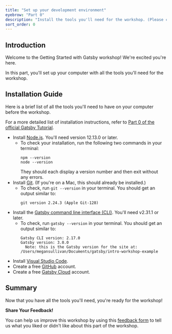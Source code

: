 ```yaml
---
title: "Set up your development environment"
eyebrow: "Part 0"
description: "Install the tools you'll need for the workshop. (Please complete prior to the workshop!)"
sort_order: 0
---
```



## Introduction

Welcome to the Getting Started with Gatsby workshop! We're excited you're here.

<Calloutbox>
  In this part, you'll set up your computer with all the tools you'll need for
  the workshop.
</Calloutbox>

## Installation Guide

Here is a brief list of all the tools you'll need to have on your computer before
the workshop.

For a more detailed list of installation instructions, refer to [Part 0 of the official Gatsby Tutorial](https://www.gatsbyjs.com/docs/tutorial/part-zero/).

- Install [Node.js](https://nodejs.org/en/download/). You'll need version 12.13.0 or later.
  - To check your installation, run the following two commands in your terminal:
    ```
    npm --version
    node --version
    ```
    They should each display a version number and then exit without any errors.
- Install [Git](https://git-scm.com/downloads). (If you're on a Mac, this should already be installed.)
  - To check, run `git --version` in your terminal. You should get an output similar to:
    ```
    git version 2.24.3 (Apple Git-128)
    ```
- Install the [Gatsby command line interface (CLI)](https://www.npmjs.com/package/gatsby-cli). You'll need v2.31.1 or later.
  - To check, run `gatsby --version` in your terminal. You should get an output similar to:
    ```
    Gatsby CLI version: 2.17.0
    Gatsby version: 3.0.0
      Note: this is the Gatsby version for the site at:
    /Users/megansullivan/Documents/gatsby/intro-workshop-example
    ```
- Install [Visual Studio Code](https://code.visualstudio.com/Download).
- Create a free [GitHub](https://github.com/) account.
- Create a free [Gatsby Cloud](https://www.gatsbyjs.com/dashboard/) account.

## Summary

Now that you have all the tools you'll need, you're ready for the workshop!

<Calloutbox>

**Share Your Feedback!**

You can help us improve this workshop by using this [feedback form](https://docs.google.com/forms/d/e/1FAIpQLScQSMjKfAaukPiiwvPTpIG3nKEF5pjY0Y_nZX6TGj0L9Tx31w/viewform?usp=pp_url&entry.2075407804=Part+0) to tell us what you liked or didn't like about this part of the workshop.

</Calloutbox>

<PreviousNext prevTo="/" prevText="Home" nextTo="/part-1" nextText="Part 1" />
